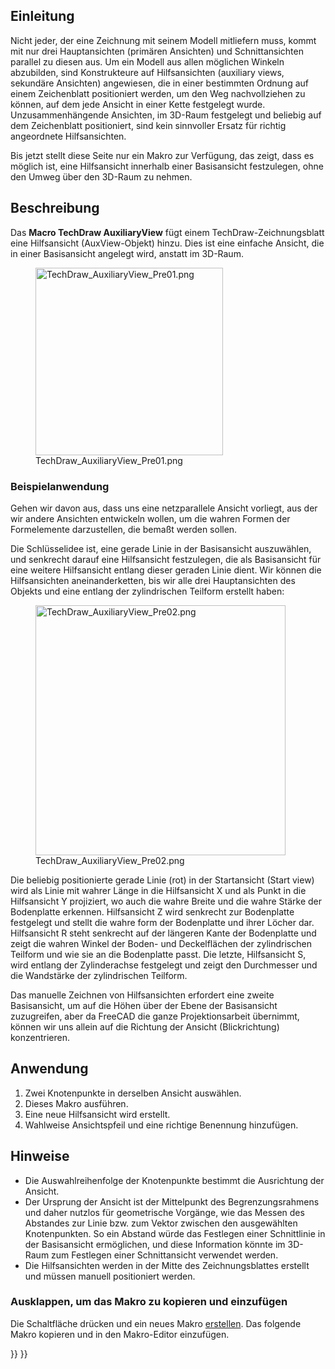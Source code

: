 <languages/>

{{VeryImportantMessage|FreeCADs Arbeitsbereich TechDraw lässt immer noch ein Werkzeug zum Erstellen von Hilfsansichten (auxiliary views) vermissen.<br>Diese Seite beschreibt einen Anwendungsfall und enthält ein Makro, das eine Möglichkeit darstellt, eine Hilfsansicht zu erstellen.<br><br>Hoffentlich ist dies eine Anregung für einen C++ Programmierer, um diese Konzeptbestätigung in einen integriertem TechDraw-Befehl umzuwandeln. }}

{{Macro
|Name=Macro TechDraw AuxiliaryView
|Icon=
|Description=Dieses Makro fügt einem TechDraw-Zeichnungsblatt eine Hilfsansicht (auxiliary view) hinzu
|Author=FBXL5
|Version=
|Date=
|Download=
|FCVersion=
|SeeAlso=
}}

<span id="Introduction"></span>
==Einleitung==

Nicht jeder, der eine Zeichnung mit seinem Modell mitliefern muss, kommt mit nur drei Hauptansichten (primären Ansichten) und Schnittansichten parallel zu diesen aus. Um ein Modell aus allen möglichen Winkeln abzubilden, sind Konstrukteure auf Hilfsansichten (auxiliary views, sekundäre Ansichten) angewiesen, die in einer bestimmten Ordnung auf einem Zeichenblatt positioniert werden, um den Weg nachvollziehen zu können, auf dem jede Ansicht in einer Kette festgelegt wurde. Unzusammenhängende Ansichten, im 3D-Raum festgelegt und beliebig auf dem Zeichenblatt positioniert, sind kein sinnvoller Ersatz für richtig angeordnete Hilfsansichten.

Bis jetzt stellt diese Seite nur ein Makro zur Verfügung, das zeigt, dass es möglich ist, eine Hilfsansicht innerhalb einer Basisansicht festzulegen, ohne den Umweg über den 3D-Raum zu nehmen.

<span id="Description"></span>
==Beschreibung==

Das '''Macro TechDraw AuxiliaryView''' fügt einem TechDraw-Zeichnungsblatt eine Hilfsansicht (AuxView-Objekt) hinzu. Dies ist eine einfache Ansicht, die in einer Basisansicht angelegt wird, anstatt im 3D-Raum.

[[Image:TechDraw_AuxiliaryView_Pre01.png|300px]]

{{Caption|Eine Hilfsansicht, die durch die rote Linie in der Basisansicht auf der rechten Seite bestimmt wird}}


<span id="Example_use_case"></span>
===Beispielanwendung===

Gehen wir davon aus, dass uns eine netzparallele Ansicht vorliegt, aus der wir andere Ansichten entwickeln wollen, um die wahren Formen der Formelemente darzustellen, die bemaßt werden sollen.

Die Schlüsselidee ist, eine gerade Linie in der Basisansicht auszuwählen, und senkrecht darauf eine Hilfsansicht festzulegen, die als Basisansicht für eine weitere Hilfsansicht entlang dieser geraden Linie dient. Wir können die Hilfsansichten aneinanderketten, bis wir alle drei Hauptansichten des Objekts und eine entlang der zylindrischen Teilform erstellt haben:

[[Image:TechDraw_AuxiliaryView_Pre02.png|400px]]

Die beliebig positionierte gerade Linie (rot) in der Startansicht (Start view) wird als Linie mit wahrer Länge in die Hilfsansicht X und als Punkt in die Hilfsansicht Y projiziert, wo auch die wahre Breite und die wahre Stärke der Bodenplatte erkennen. Hilfsansicht Z wird senkrecht zur Bodenplatte festgelegt und stellt die wahre form der Bodenplatte und ihrer Löcher dar. Hilfsansicht R steht senkrecht auf der längeren Kante der Bodenplatte und zeigt die wahren Winkel der Boden- und Deckelflächen der zylindrischen Teilform und wie sie an die Bodenplatte passt. Die letzte, Hilfsansicht S, wird entlang der Zylinderachse festgelegt und zeigt den Durchmesser und die Wandstärke der zylindrischen Teilform.

Das manuelle Zeichnen von Hilfsansichten erfordert eine zweite Basisansicht, um auf die Höhen über der Ebene der Basisansicht zuzugreifen, aber da FreeCAD die ganze Projektionsarbeit übernimmt, können wir uns allein auf die Richtung der Ansicht (Blickrichtung) konzentrieren.

<span id="Usage"></span>
==Anwendung==

# Zwei Knotenpunkte in derselben Ansicht auswählen.
# Dieses Makro ausführen.
# Eine neue Hilfsansicht wird erstellt.
# Wahlweise Ansichtspfeil und eine richtige Benennung hinzufügen.

<span id="Notes"></span>
==Hinweise==

* Die Auswahlreihenfolge der Knotenpunkte bestimmt die Ausrichtung der Ansicht.
* Der Ursprung der Ansicht ist der Mittelpunkt des Begrenzungsrahmens und daher nutzlos für geometrische Vorgänge, wie das Messen des Abstandes zur Linie bzw. zum Vektor zwischen den ausgewählten Knotenpunkten. So ein Abstand würde das Festlegen einer Schnittlinie in der Basisansicht ermöglichen, und diese Information könnte im 3D-Raum zum Festlegen einer Schnittansicht verwendet werden.
* Die Hilfsansichten werden in der Mitte des Zeichnungsblattes erstellt und müssen manuell positioniert werden.


<div class="mw-collapsible mw-collapsed toccolours">
===Ausklappen, um das Makro zu kopieren und einzufügen===
<div class="mw-collapsible-content">

Die Schaltfläche {{Button|[[Image:Std_DlgMacroExecute.svg|16px]] [[Std_DlgMacroExecute/de|Makros...]]}} drücken und ein neues Makro [[Std_DlgMacroExecute/de#Create|erstellen]]. Das folgende Makro kopieren und in den Makro-Editor einzufügen. 

{{MacroCode|code=
#! python
# -*- coding: utf-8 -*-
"""
This script creates an Auxiliary View from two selectec vertices
of one base view.

What is required: an active document, a drawing page containing one
or more views with a projection of a shape.

A possible workflow:
1. Extract base view from selection (two vertices)
2. Extract work page from app objects
3. Add a new view
4. Link base view from selection to new view
5. Link base view source to new view source
6. Retrieve new view's x direction from base view's x direction
7. calculate new view's z direction from new view's x direction
    and base view's z direction
8. Set new view rotation including base view rotation
9. (Add annotations etc.)

I have tried to follow this naming rule:
 class names:    CamelCase
 function names: mixedCase
 constant names: ALL_CAPITAL + underscore
 variable names: lower_case + underscore
"""

__Name__= ""
__Comment__ = ""
__Author__ = "FBXL5"
__Version__ = "00.01"
__Date__    = "2025-05-06"
__License__ = "LGPL-2.0-or-later as FreeCAD"
__Web__ = ""
__Wiki__ = ""
__Icon__  = ""
__IconW__  = ""
__Help__ = ""
__Status__ = "Alpha"
__Requires__ = "FreeCAD >= 1.0 + Python3"
__Communication__ = "https://www.freecad.org/wiki/index.php?title=User: FBXL5"
__Files__ = ""

import math # to use some predefined conversions
from PySide.QtGui import (QMessageBox)

def displayMessage(title,message):
    '''
    displayMessage('Title','Messagetext')
    '''
    message_box = QMessageBox()
    message_box.setText(message)
    message_box.setWindowTitle(title)
    message_box.exec()

def getActiveDocument():
    '''
    Returns the active document or sends a message
    '''
    ado = App.activeDocument()
    if ado is not None:
        return ado
    displayMessage("AuxView", "No active document available!")
    return False

# (borrowed from TechDraw sources)
def getSelView(nSel=0):
    '''
    view = getSelView()
    nSel=0 ... number of selected view, 0 = first selected
    Return selected view, otherwise return False
    '''
    if not Gui.Selection.getSelection():
        view = None
        displayMessage('AuxView','No view selected')
    else:
        view = Gui.Selection.getSelection()[nSel]
    return view

# (borrowed from TechDraw sources)
def getSelVertexes(nVertex=1, nSel=0):
    '''
    vertexes = getSelVertexes(nVertex)
    nVertex=1 ... min. number of selected vertexes
    nSel=0 ... number of selected view, 0 = first selected
    Return a list of selected vertexes if at least nVertex vertexes are selected, otherwise return False
    '''
    if getSelView(nSel):
        view = getSelView(nSel)
    else:
        return False
    if not Gui.Selection.getSelectionEx():
        displayMessage('AuxView','No vertex selected')
        return False
    objectList = Gui.Selection.getSelectionEx()[nSel].SubElementNames

    vertexes = []
    for objectString in objectList:
        if objectString[0:6] == 'Vertex':
            vertexes.append(view.getVertexBySelection(objectString))

    if (len(vertexes) < nVertex):
        displayMessage('AuxView','Select at least '+
                        str(nVertex)+' vertices')
        return False
    else:
        return vertexes

def getPageOfSelection(doc, b_view):
    '''Retrieves the Page that holds the selected elements'''
    #- Find an object starting with 'Page' that contains the selected object
    for each in doc.Objects:
        if each.Name.startswith("Page"):  # [0:4] == 'Page':
            for item in each.OutList: # Search items belonging to a Page object
                if item.Name.startswith("ProjGroup"): # Look into projection groups
                    for view in item.OutList: # Search views belonging to a ProjGroup object
                        if view.Name == b_view.Name:
                            return each
                else:
                    if item.Name == b_view.Name:
                        return each
    return False

def getCcwAngle(vertex1,vertex2,view_rotation):
    '''Creates 3D vectors to calculate the 2D angle towards the x direction of the
    base view which is parallel to the page view's x direction.
    The direction of the XDirection property is not parallel to the view's
    x direction if the view is rotated! This angle also has to be taken into
    account to calculate the 3D angle'''
    print('5. Start point: ', vertex1.X, vertex1.Y, vertex1.Z)  # checklist
    print('6. End point: ', vertex2.X, vertex2.Y, vertex2.Z)  # checklist
    #- Extract position vectors from the points
    vector_start = App.Vector(vertex1.X, vertex1.Y, vertex1.Z)
    vector_end   = App.Vector(vertex2.X, vertex2.Y, vertex2.Z)
    #- Calculate the 2D Direction vector from start vertex to end vertex
    # on the XY plane of the base view/work page (z = 0)
    direction = vector_end.sub(vector_start)
    x_direction = App.Vector(1, 0, 0)
    angle_x = math.degrees(direction.getAngle(x_direction))
    # getAngle() returns positive (absolute) values only (in rad)
    # -> convert to degrees and check orientation
    if vertex1.Y > vertex2.Y:
        angle_x *= -1  # switches angle orientation
    #- Turn back the base view rotation
    # angle_x is a float value now but view_rotation is deg
    #print('a. angle_x: ', angle_x)
    #print('b. view_rotation: ', float(view_rotation))
    angle_x -= float(view_rotation)
    return angle_x

def main():
    ''' The main section, no more, no less '''
    # Operations are performed in the active document of the application
    #- Retrieve the active document
    active_doc = getActiveDocument()
    if not active_doc:  # (active_doc is None/False)
        return
    #- Retrieve the selection view and selected vertices
    if getSelView() and getSelVertexes(2):
        base_view = getSelView()
        vertices = getSelVertexes(2)  # required number of vertices
    else:
        return
    #
    print("1. base view: ", base_view.Name)  # checklist
    #- Retrieve the page that holds the view
    work_page = getPageOfSelection(active_doc, base_view)
    if not work_page:
        # this should always be true as selected vertices are already checked
        return
    print("2. work page name: ", work_page.Name)  # checklist
    # At this point the input elements are gathered:
    #  active_doc, work_page, base_view, and vertices

    #- Create a new view
    new_view = active_doc.addObject('TechDraw::DrawViewPart', 'AuxView')
    print('3. new view: ', new_view.Name)  # checklist
    #- Add the new view to the page
    work_page.addView(new_view)
    #- Add a BaseView property to the new view
    new_view.addProperty('App::PropertyLink','BaseView')
    #- Link the BaseView object to the BaseView property
    new_view.BaseView = active_doc.getObject(base_view.Name)
    #- Hand over the source objects
    new_view.Source = new_view.BaseView.Source
    print('4. new_view.BaseView: ', new_view.BaseView.Name, ', Label:',
        new_view.BaseView.Label)  # checklist

    #- 2D: Calculate the ccw angle between the x axes of base view and new view
    turn_ccw = getCcwAngle(vertices[0],vertices[1],new_view.BaseView.Rotation)
    # Returns a float value representing degrees
    print('7. 2D angle: ', turn_ccw) # checklist

    # 3D: Turn base_view.XDirection around base_view.Direction to get
    #     new_view.XDirection
    #- Create a rotation, angle input in float (for degrees), stored in rad
    around_direction = App.Rotation(new_view.BaseView.Direction, turn_ccw)
    print('8. Rotation: ', around_direction, around_direction.Angle)  # checklist
    #- Apply rotation to the base_view.XDirection
    new_view.XDirection = around_direction.multVec(new_view.BaseView.XDirection)
    print('9. XDirection', new_view.XDirection)  # checklist
    #- The cross-product of base view Z and new view X gives new view Z direction
    new_view.Direction = new_view.BaseView.Direction.cross(new_view.XDirection)
    print('10. Direction', new_view.Direction)  # checklist

    # 2D: Take base_view.Rotation into account, it has to be converted
    #     to float since it is stored in deg
    #- Add the rotation of the base view to the angle between the x axes
    new_view.Rotation = turn_ccw + float(new_view.BaseView.Rotation)
    print('11. new_view.Rotation', new_view.Rotation)  # checklist
    Gui.runCommand('TechDraw_RedrawPage',0)
    # At this point the Auxiliary View is complete

    return

if __name__ == "__main__":
    # This will be true only if the file is "executed"
    # but not if imported as module
    main()
}}

</div> <!-- End of collapsible element for Macro section. Do not remove! -->
</div> <!-- End of collapsible element for Structure section. Do not remove! -->


{{TechDraw Tools navi{{#translation:}}}}
{{Userdocnavi{{#translation:}}}}
{{clear}}